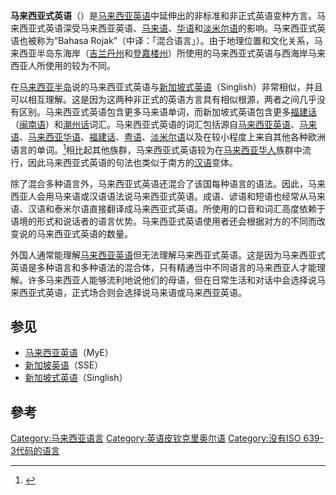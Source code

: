{{Distinguish|马来西亚英语}}
{{Infobox language
| name           = 马来西亚式英语
| nativename     = Manglish
| pronunciation  = <!--原始名稱的 IPA 發音-->
| states         = {{flag|Malaysia}}
| latd =  | latm = | latNS = <!-- 緯度 degree/min/dir-->
| longd = | longm = | longEW = <!-- 經度 deg/min/dir-->
| speakers       = <!--語言的使用者人數-->
| date           = <!--統計語言的使用者人數的日期-->
| ref            = 
| iso1           = <!--語言的 ISO 639-1 代碼-->
| iso2           = <!--語言的 ISO 639-2 代碼-->
| iso2b          = <!--語言的 ISO 639-2 參考書目學代碼-->
| iso2t          = <!--語言的 ISO 639-2 術語代碼-->
| iso3           = <!--語言的 ISO 639-3 代碼-->
| iso3text       = <!--ISO 639-3 代碼说明-->
| iso5           = <!--語言的 ISO 639-5 代碼-->
| iso5text       = <!--ISO 639-5 代碼说明-->
| isoexception   = dialect
| glotto         = 
| glottoname     = 
| glottofoot     = 
| glottorefname  = 
| guthrie        = 
| lingua         = 
| lingua_re f    = 
| ietf           = cpe-MY
| familycolor    = Indo-European
| fam2           = [[日耳曼语族|日耳曼语族]]
| fam3           = [[西日耳曼語支|西日耳曼語支]]
| fam4           = [[因格沃内语|因格沃内语]]
| fam5           = [[盎格鲁-弗里斯兰语组|盎格鲁-弗里斯兰语组]]
| fam6           = [[古英语|古英语]]
| fam7           = [[英语|英语]]
| fam8           = [[英式英语|英式英语]]
| fam9           = [[马来西亚英语|马来西亚英语]]
| script         = <!--代表語言的書寫系統-->
| standards      = <!--語言的標準音-->
| nation         = <!--用此語言當作官方語言國家的列表-->
| agency         = 
| lc1            = <!--第一種方言的語言代碼-->
| ld1            = <!--第一種方言的名稱-->
| ll1            = <!--第一種方言的條目名稱-->
| signers        = <!--遷數本語言的人數-->
| setting        = <!--語言的使用-->
| imagecaption   = <!--圖片的簡單描述-->
| image          = <!--[[File:圖片名稱.png|center]]-->
| map            = [[File:Location_Malaysia_ASEAN.svg|center]]]]
| notice         = 
}}

'''马来西亚式英语'''（{{lang|en|'''Manglish'''}}）是[[马来西亚英语|马来西亚英语]]中延伸出的非标准和非正式英语变种方言。马来西亚式英语深受马来西亚英语、[[马来语|马来语]]、[[马来西亚华语|华语]]和[[淡米尔语|淡米尔语]]的影响。马来西亚式英语也被称为“Bahasa Rojak”（中译：「混合语言」）。由于地理位置和文化关系，马来西亚半岛东海岸（[[吉兰丹州|吉兰丹州]]和[[登嘉楼州|登嘉楼州]]）所使用的马来西亚式英语与西海岸马来西亚人所使用的较为不同。

在[[马来西亚半岛|马来西亚半岛]]说的马来西亚式英语与[[新加坡式英语|新加坡式英语]]（Singlish）非常相似，并且可以相互理解。这是因为这两种非正式的英语方言具有相似根源，两者之间几乎没有区别。马来西亚式英语包含更多马来语单词，而新加坡式英语包含更多[[福建话|福建话]]（[[闽南语|闽南语]]）和[[潮州话|潮州话]]词汇。马来西亚式英语的词汇包括源自[[马来西亚英语|马来西亚英语]]、[[马来语|马来语]]、[[马来西亚华语|马来西亚华语]]、[[福建话|福建话]]、[[粤语|粤语]]、[[淡米尔语|淡米尔语]]以及在较小程度上来自其他各种欧洲语言的单词。<ref>{{Cite book |url=https://books.google.com/books?id=JgY1CJTKH6gC&pg=PA116 |title=Lingua et Linguistica 1.1 |isbn=9781847536259 |editor-last=Davis |editor-first=Graeme |editor-last2=Bernhardt |editor-first2=Karl}}</ref>相比起其他族群，马来西亚式英语较为在[[马来西亚华人|马来西亚华人]]族群中流行，因此马来西亚式英语的句法也类似于南方的[[汉语|汉语]]变体。

除了混合多种语言外，马来西亚式英语还混合了该国每种语言的语法。因此，马来西亚人会用马来语或汉语语法说马来西亚式英语。成语、谚语和短语也经常从马来语、汉语和泰米尔语直接翻译成马来西亚式英语。所使用的口音和词汇高度依赖于语境的形式和说话者的语言优势。马来西亚式英语使用者还会根据对方的不同而改变说的马来西亚式英语的数量。

外国人通常能理解[[马来西亚英语|马来西亚英语]]但无法理解马来西亚式英语。这是因为马来西亚式英语是多种语言和多种语法的混合体，只有精通当中不同语言的马来西亚人才能理解。许多马来西亚人能够流利地说他们的母语，但在日常生活和对话中会选择说马来西亚式英语，正式场合则会选择说马来语或马来西亚英语。

== 参见 ==
{{Portal|马来西亚}}
* [[马来西亚英语|马来西亚英语]]（MyE）
* [[新加坡英语|新加坡英语]]（SSE）
* [[新加坡式英语|新加坡式英语]]（Singlish）

==參考==
{{reflist}}

[[Category:马来西亚语言|Category:马来西亚语言]]
[[Category:英语皮钦克里奥尔语|Category:英语皮钦克里奥尔语]]
[[Category:没有ISO_639-3代码的语言|Category:没有ISO 639-3代码的语言]]